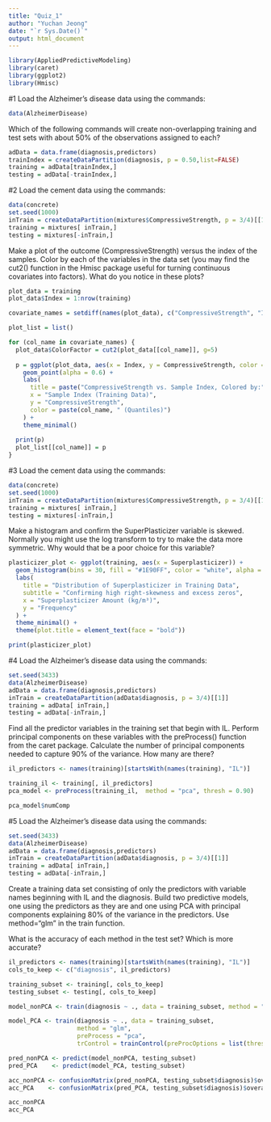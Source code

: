 ```yaml
---
title: "Quiz_1"
author: "Yuchan Jeong"
date: "`r Sys.Date()`"
output: html_document
---
```

```r
library(AppliedPredictiveModeling)
library(caret)
library(ggplot2)
library(Hmisc)
```



#1
Load the Alzheimer's disease data using the commands:
```r
data(AlzheimerDisease)
```
Which of the following commands will create non-overlapping training and test sets with about 50% of the observations assigned to each? 
```r
adData = data.frame(diagnosis,predictors)
trainIndex = createDataPartition(diagnosis, p = 0.50,list=FALSE)
training = adData[trainIndex,]
testing = adData[-trainIndex,]
```

#2
Load the cement data using the commands:
```r
data(concrete)
set.seed(1000)
inTrain = createDataPartition(mixtures$CompressiveStrength, p = 3/4)[[1]]
training = mixtures[ inTrain,]
testing = mixtures[-inTrain,]
```
Make a plot of the outcome (CompressiveStrength) versus the index of the samples. Color by each of the variables in the data set (you may find the cut2() function in the Hmisc package useful for turning continuous covariates into factors). What do you notice in these plots? 

```r
plot_data = training
plot_data$Index = 1:nrow(training)

covariate_names = setdiff(names(plot_data), c("CompressiveStrength", "Index"))

plot_list = list()

for (col_name in covariate_names) {
  plot_data$ColorFactor = cut2(plot_data[[col_name]], g=5)
  
  p = ggplot(plot_data, aes(x = Index, y = CompressiveStrength, color = ColorFactor)) +
    geom_point(alpha = 0.6) +
    labs(
      title = paste("CompressiveStrength vs. Sample Index, Colored by:", col_name),
      x = "Sample Index (Training Data)",
      y = "CompressiveStrength",
      color = paste(col_name, " (Quantiles)")
    ) +
    theme_minimal()
  
  print(p)
  plot_list[[col_name]] = p
}
```

#3
Load the cement data using the commands:
```r
data(concrete)
set.seed(1000)
inTrain = createDataPartition(mixtures$CompressiveStrength, p = 3/4)[[1]]
training = mixtures[ inTrain,]
testing = mixtures[-inTrain,]
```
Make a histogram and confirm the SuperPlasticizer variable is skewed. Normally you might use the log transform to try to make the data more symmetric. Why would that be a poor choice for this variable?
```r
plasticizer_plot <- ggplot(training, aes(x = Superplasticizer)) +
  geom_histogram(bins = 30, fill = "#1E90FF", color = "white", alpha = 0.8) +
  labs(
    title = "Distribution of Superplasticizer in Training Data",
    subtitle = "Confirming high right-skewness and excess zeros",
    x = "Superplasticizer Amount (kg/m³)",
    y = "Frequency"
  ) +
  theme_minimal() +
  theme(plot.title = element_text(face = "bold"))

print(plasticizer_plot)
```

#4
Load the Alzheimer's disease data using the commands:

```r
set.seed(3433)
data(AlzheimerDisease)
adData = data.frame(diagnosis,predictors)
inTrain = createDataPartition(adData$diagnosis, p = 3/4)[[1]]
training = adData[ inTrain,]
testing = adData[-inTrain,]
```
Find all the predictor variables in the training set that begin with IL. Perform principal components on these variables with the preProcess() function from the caret package. Calculate the number of principal components needed to capture 90% of the variance. How many are there?
```r
il_predictors <- names(training)[startsWith(names(training), "IL")]

training_il <- training[, il_predictors]
pca_model <- preProcess(training_il,  method = "pca", thresh = 0.90)

pca_model$numComp
```
#5
Load the Alzheimer's disease data using the commands:
```r
set.seed(3433)
data(AlzheimerDisease)
adData = data.frame(diagnosis,predictors)
inTrain = createDataPartition(adData$diagnosis, p = 3/4)[[1]]
training = adData[ inTrain,]
testing = adData[-inTrain,]
```
Create a training data set consisting of only the predictors with variable names beginning with IL and the diagnosis. Build two predictive models, one using the predictors as they are and one using PCA with principal components explaining 80% of the variance in the predictors. Use method="glm" in the train function. 

What is the accuracy of each method in the test set? Which is more accurate?

```r
il_predictors <- names(training)[startsWith(names(training), "IL")]
cols_to_keep <- c("diagnosis", il_predictors)

training_subset <- training[, cols_to_keep]
testing_subset <- testing[, cols_to_keep]

model_nonPCA <- train(diagnosis ~ ., data = training_subset, method = "glm",  preProcess = c("center", "scale"))

model_PCA <- train(diagnosis ~ ., data = training_subset,
                   method = "glm",
                   preProcess = "pca",
                   trControl = trainControl(preProcOptions = list(thresh = 0.8)))

pred_nonPCA <- predict(model_nonPCA, testing_subset)
pred_PCA    <- predict(model_PCA, testing_subset)

acc_nonPCA <- confusionMatrix(pred_nonPCA, testing_subset$diagnosis)$overall['Accuracy']
acc_PCA    <- confusionMatrix(pred_PCA, testing_subset$diagnosis)$overall['Accuracy']

acc_nonPCA
acc_PCA
```












